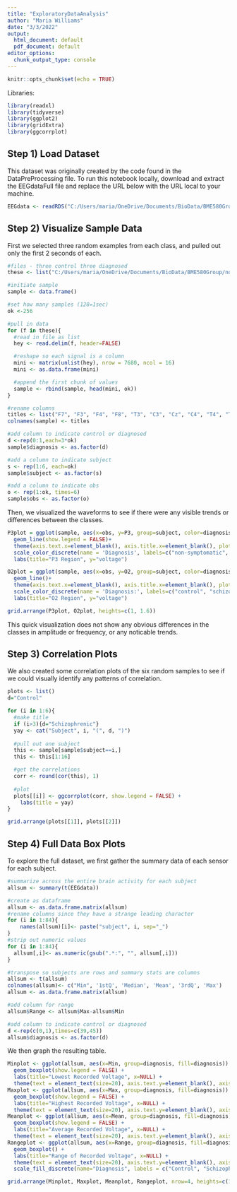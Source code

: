 ```yaml
---
title: "ExploratoryDataAnalysis"
author: "Maria Williams"
date: "3/3/2022"
output:
  html_document: default
  pdf_document: default
editor_options: 
  chunk_output_type: console
---
```


```r
knitr::opts_chunk$set(echo = TRUE)
```

Libraries:

```r
library(readxl)
library(tidyverse)
library(ggplot2)
library(gridExtra)
library(ggcorrplot)
```

## Step 1) Load Dataset

This dataset was originally created by the code found in the DataPreProcessing file. To run this notebook locally, download and extract the EEGdataFull file and replace the URL below with the URL local to your machine.

```r
EEGdata <- readRDS("C:/Users/maria/OneDrive/Documents/BioData/BME580Group/EEGdataFull.Rda")
```

## Step 2) Visualize Sample Data

First we selected three random examples from each class, and pulled out only the first 2 seconds of each.

```r
#files - three control three diagnosed
these <- list("C:/Users/maria/OneDrive/Documents/BioData/BME580Group/norm/S10W1.txt", "C:/Users/maria/OneDrive/Documents/BioData/BME580Group/norm/S59LW.txt", "C:/Users/maria/OneDrive/Documents/BioData/BME580Group/norm/S155W1.txt", "C:/Users/maria/OneDrive/Documents/BioData/BME580Group/sch/022w1.txt", "C:/Users/maria/OneDrive/Documents/BioData/BME580Group/sch/642w1.txt", "C:/Users/maria/OneDrive/Documents/BioData/BME580Group/sch/585w1.txt")

#initiate sample
sample <- data.frame()

#set how many samples (128=1sec)
ok <-256

#pull in data
for (f in these){
  #read in file as list
  hey <- read.delim(f, header=FALSE)

  #reshape so each signal is a column
  mini <- matrix(unlist(hey), nrow = 7680, ncol = 16)
  mini <- as.data.frame(mini)

  #append the first chunk of values
  sample <- rbind(sample, head(mini, ok))
}

#rename columns
titles <- list("F7", "F3", "F4", "F8", "T3", "C3", "Cz", "C4", "T4", "T5", "P3", "Pz", "P4", "T6", "O1", "O2")
colnames(sample) <- titles

#add column to indicate control or diagnosed
d <-rep(0:1,each=3*ok)
sample$diagnosis <- as.factor(d)

#add a column to indicate subject
s <- rep(1:6, each=ok)
sample$subject <- as.factor(s)

#add a column to indicate obs
o <- rep(1:ok, times=6)
sample$obs <- as.factor(o)

```

Then, we visualized the waveforms to see if there were any visible trends or differences between the classes.

```r

P3plot = ggplot(sample, aes(x=obs, y=P3, group=subject, color=diagnosis)) +
  geom_line(show.legend = FALSE)+
  theme(axis.text.x=element_blank(), axis.title.x=element_blank(), plot.caption = element_text(hjust = 0.5, face= "italic"))+
  scale_color_discrete(name = 'Diagnosis', labels=c("non-symptomatic", "schizophrenic" ))+
  labs(title="P3 Region", y="voltage")

O2plot = ggplot(sample, aes(x=obs, y=O2, group=subject, color=diagnosis)) +
  geom_line()+
  theme(axis.text.x=element_blank(), axis.title.x=element_blank(), plot.caption = element_text(hjust = 0.5, face= "italic"), legend.position="bottom")+
  scale_color_discrete(name = 'Diagnosis:', labels=c("control", "schizophrenic" ))+
  labs(title="O2 Region", y="voltage")

grid.arrange(P3plot, O2plot, heights=c(1, 1.6))
```


This quick visualization does not show any obvious differences in the classes in amplitude or frequency, or any noticable trends.

## Step 3) Correlation Plots

We also created some correlation plots of the six random samples to see if we could visually identify any patterns of correlation.

```r
plots <- list()
d="Control"

for (i in 1:6){
  #make title
  if (i>3){d="Schizophrenic"}
  yay <- cat("Subject", i, "(", d, ")")
  
  #pull out one subject
  this <- sample[sample$subject==i,]
  this <- this[1:16]

  #get the correlations
  corr <- round(cor(this), 1)
  
  #plot
  plots[[i]] <- ggcorrplot(corr, show.legend = FALSE) +
    labs(title = yay)
}

grid.arrange(plots[[1]], plots[[2]])


```



## Step 4) Full Data Box Plots

To explore the full dataset, we first gather the summary data of each sensor for each subject.

```r
#summarize across the entire brain activity for each subject
allsum <- summary(t(EEGdata))

#create as dataframe
allsum <- as.data.frame.matrix(allsum)
#rename columns since they have a strange leading character
for (i in 1:84){
    names(allsum)[i]<- paste("subject", i, sep="_")
}
#strip out numeric values
for (i in 1:84){
  allsum[,i]<- as.numeric(gsub(".*:", "", allsum[,i]))
}

#transpose so subjects are rows and summary stats are columns
allsum <- t(allsum)
colnames(allsum)<- c("Min", '1stQ', 'Median', 'Mean', '3rdQ', 'Max')
allsum <- as.data.frame.matrix(allsum)

#add column for range
allsum$Range <- allsum$Max-allsum$Min

#add column to indicate control or diagnosed
d <-rep(c(0,1),times=c(39,45))
allsum$diagnosis <- as.factor(d)

```

We then graph the resulting table.

```r

Minplot <- ggplot(allsum, aes(x=Min, group=diagnosis, fill=diagnosis)) +
  geom_boxplot(show.legend = FALSE) +
  labs(title="Lowest Recorded Voltage", x=NULL) +
  theme(text = element_text(size=20), axis.text.y=element_blank(), axis.title.y=element_blank())
Maxplot <- ggplot(allsum, aes(x=Max, group=diagnosis, fill=diagnosis)) +
  geom_boxplot(show.legend = FALSE) +
  labs(title="Highest Recorded Voltage", x=NULL) +
  theme(text = element_text(size=20), axis.text.y=element_blank(), axis.title.y=element_blank())
Meanplot <- ggplot(allsum, aes(x=Mean, group=diagnosis, fill=diagnosis)) +
  geom_boxplot(show.legend = FALSE) +
  labs(title="Average Recorded Voltage", x=NULL) +
  theme(text = element_text(size=20), axis.text.y=element_blank(), axis.title.y=element_blank())
Rangeplot <- ggplot(allsum, aes(x=Range, group=diagnosis, fill=diagnosis)) +
  geom_boxplot() +
  labs(title="Range of Recorded Voltage", x=NULL) +
  theme(text = element_text(size=20), axis.text.y=element_blank(), axis.title.y=element_blank(), legend.position="bottom")+
  scale_fill_discrete(name="Diagnosis", labels = c("Control", "Schizophrenic"))

grid.arrange(Minplot, Maxplot, Meanplot, Rangeplot, nrow=4, heights=c(1, 1, 1, 1.5))
                 
```

